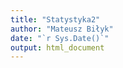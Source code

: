 ```yaml
---
title: "Statystyka2"
author: "Mateusz Biłyk"
date: "`r Sys.Date()`"
output: html_document
---
```



